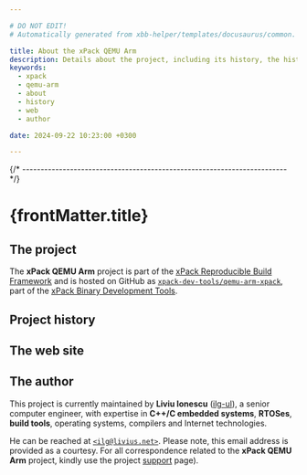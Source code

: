 ```yaml
---

# DO NOT EDIT!
# Automatically generated from xbb-helper/templates/docusaurus/common.

title: About the xPack QEMU Arm
description: Details about the project, including its history, the history of the website, and details about the author.
keywords:
  - xpack
  - qemu-arm
  - about
  - history
  - web
  - author

date: 2024-09-22 10:23:00 +0300

---
```


<head><title>{frontMatter.title}</title></head>
<head><meta property="og:title" content={frontMatter.title}/></head>


{/* ------------------------------------------------------------------------ */}

# {frontMatter.title}

## The project

The **xPack QEMU Arm** project is part of the
[xPack Reproducible Build Framework](https://xpack.github.io)
and is hosted on GitHub as
[`xpack-dev-tools/qemu-arm-xpack`](https://github.com/xpack-dev-tools/qemu-arm-xpack/),
part of the [xPack Binary Development Tools](https://github.com/xpack-dev-tools/).

<MoreIntro/>

## Project history

<History/>

## The web site

<Website/>

## The author

This project is currently maintained by **Liviu Ionescu**
([ilg-ul](https://github.com/ilg-ul)),
a senior computer engineer, with expertise in **C++/C embedded systems**,
**RTOSes**, **build tools**, operating systems, compilers
and Internet technologies.

He can be reached at [`<ilg@livius.net>`](mailto:ilg@livius.net).
Please note, this email address is provided as a courtesy.
For all correspondence related to the **xPack QEMU Arm**
project, kindly use the project [support](/docs/support/) page).
